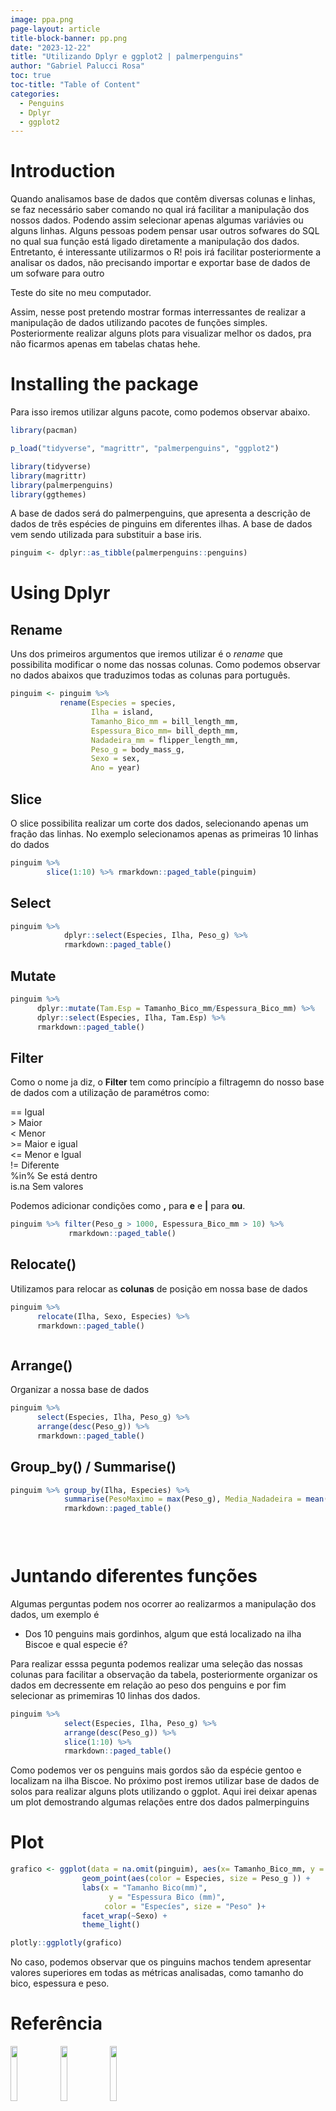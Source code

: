 ```yaml
---
image: ppa.png
page-layout: article
title-block-banner: pp.png
date: "2023-12-22"
title: "Utilizando Dplyr e ggplot2 | palmerpenguins"
author: "Gabriel Palucci Rosa"
toc: true
toc-title: "Table of Content"
categories:
  - Penguins
  - Dplyr
  - ggplot2
---
```


# Introduction

Quando analisamos base de dados que contêm diversas colunas e linhas, se faz necessário saber comando no qual irá facilitar a manipulação dos nossos dados. Podendo assim selecionar apenas algumas variávies ou alguns linhas. Alguns pessoas podem pensar usar outros sofwares do SQL no qual sua função está ligado diretamente a manipulação dos dados. Entretanto, é interessante utilizarmos o R! pois irá facilitar posteriormente a analisar os dados, não precisando importar e exportar base de dados de um sofware para outro

Teste do site no meu computador.

Assim, nesse post pretendo mostrar formas interressantes de realizar a manipulação de dados utilizando pacotes de funções simples. Posteriormente realizar alguns plots para visualizar melhor os dados, pra não ficarmos apenas em tabelas chatas hehe.

# Installing the package

Para isso iremos utilizar alguns pacote, como podemos observar abaixo.

```r

library(pacman)

p_load("tidyverse", "magrittr", "palmerpenguins", "ggplot2")

library(tidyverse)
library(magrittr)
library(palmerpenguins)
library(ggthemes)

```

A base de dados será do palmerpenguins, que apresenta a descrição de dados de três espécies de pinguins em diferentes ilhas. A base de dados vem sendo utilizada para substituir a base iris.

```r
pinguim <- dplyr::as_tibble(palmerpenguins::penguins)
```

# Using Dplyr

## Rename

Uns dos primeiros argumentos que iremos utilizar é o *rename* que possibilita modificar o nome das nossas colunas. Como podemos observar no dados abaixos que traduzimos todas as colunas para português.

```r

pinguim <- pinguim %>% 
           rename(Especies = species, 
                  Ilha = island,
                  Tamanho_Bico_mm = bill_length_mm,
                  Espessura_Bico_mm= bill_depth_mm,
                  Nadadeira_mm = flipper_length_mm,
                  Peso_g = body_mass_g,
                  Sexo = sex,
                  Ano = year)
```

## Slice

O slice possibilita realizar um corte dos dados, selecionando apenas um fração das linhas. No exemplo selecionamos apenas as primeiras 10 linhas do dados

```r

pinguim %>% 
        slice(1:10) %>% rmarkdown::paged_table(pinguim)
```

## Select

```r

pinguim %>% 
            dplyr::select(Especies, Ilha, Peso_g) %>%
            rmarkdown::paged_table()

```

## Mutate

```r


pinguim %>% 
      dplyr::mutate(Tam.Esp = Tamanho_Bico_mm/Espessura_Bico_mm) %>%
      dplyr::select(Especies, Ilha, Tam.Esp) %>%
      rmarkdown::paged_table()

```

## Filter


Como o nome ja diz, o **Filter** tem como princípio a filtragemn do nosso base de dados com a utilização de paramétros como:

== Igual\
\> Maior\
\< Menor\
\>= Maior e igual\
\<= Menor e Igual\
!= Diferente\
%in% Se está dentro\
is.na Sem valores

Podemos adicionar condições como **,** para **e** e **\|** para **ou**.

```r


pinguim %>% filter(Peso_g > 1000, Espessura_Bico_mm > 10) %>% 
             rmarkdown::paged_table()                 

```

## Relocate()

Utilizamos para relocar as **colunas** de posição em nossa base de dados

```r
  

pinguim %>% 
      relocate(Ilha, Sexo, Especies) %>%
      rmarkdown::paged_table()                 



```

## Arrange()

Organizar a nossa base de dados

```r

pinguim %>% 
      select(Especies, Ilha, Peso_g) %>% 
      arrange(desc(Peso_g)) %>%
      rmarkdown::paged_table()                 
```

## Group_by() / Summarise()

```r

pinguim %>% group_by(Ilha, Especies) %>%
            summarise(PesoMaximo = max(Peso_g), Media_Nadadeira = mean(Nadadeira_mm)) %>%
            rmarkdown::paged_table()                 

            
  

```

# Juntando diferentes funções

Algumas perguntas podem nos ocorrer ao realizarmos a manipulação dos dados, um exemplo é

-   Dos 10 penguins mais gordinhos, algum que está localizado na ilha Biscoe e qual especie é?

Para realizar esssa pegunta podemos realizar uma seleção das nossas colunas para facilitar a observação da tabela, posteriormente organizar os dados em decressente em relação ao peso dos penguins e por fim selecionar as primemiras 10 linhas dos dados.

```r

pinguim %>% 
            select(Especies, Ilha, Peso_g) %>% 
            arrange(desc(Peso_g)) %>% 
            slice(1:10) %>% 
            rmarkdown::paged_table()

```

Como podemos ver os penguins mais gordos são da espécie gentoo e localizam na ilha Biscoe. No próximo post iremos utilizar base de dados de solos para realizar alguns plots utilizando o ggplot. Aqui irei deixar apenas um plot demostrando algumas relações entre dos dados palmerpinguins

# Plot

```r

grafico <- ggplot(data = na.omit(pinguim), aes(x= Tamanho_Bico_mm, y = Espessura_Bico_mm)) +
                geom_point(aes(color = Especies, size = Peso_g )) +
                labs(x = "Tamanho Bico(mm)", 
                      y = "Espessura Bico (mm)",
                     color = "Especíes", size = "Peso" )+
                facet_wrap(~Sexo) +
                theme_light() 

plotly::ggplotly(grafico)
```

No caso, podemos observar que os pinguins machos tendem apresentar valores superiores em todas as métricas analisadas, como tamanho do bico, espessura e peso.

# Referência

[ ](https://github.com/allisonhorst/palmerpenguins)

![](https://www.tidyverse.org/images/hex-tidyverse.png){width="15%"} ![](https://magrittr.tidyverse.org/logo.png){width="15%"} ![](https://allisonhorst.github.io/palmerpenguins/reference/figures/logo.png){width="15%"}
